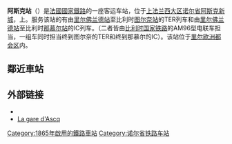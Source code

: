 {{otheruse|阿斯克站 (消歧义)}}
{{Unreferenced|time=2021-04-09T08:56:53+00:00}}
{{Infobox station 
| name          = {{法国交通数据|sncf}}阿斯克站<br>Gare d'Ascq
| type          =客运车站
| image         =État de la section d'Orchies à Ascq de la ligne de Somain à Halluin au 15 octobre 2017 (390, gare d'Ascq).JPG
| image_size    = 
| image_caption = 
| address       = {{FRA}}[[诺尔省|诺尔省]][[阿斯克新城|阿斯克新城]]
| operator = [[File:Sncf-logo.svg|32x32px]]
| line          = {{link-fr|法伊夫－拜雪铁路|Ligne de Fives à Baisieux}}
| platform      = 2
| tracks        = 2
| elevation = 31米
| opened        = 1865年
| rebuilt =
| status = 使用中
| closed        = 
| passengers= 
| pass_year= 201
| connections = 
| route_map =
| map_locator   = 
| note =
}}
'''阿斯克站'''（{{lang-fr|Gare d'Ascq}}）是[[法國國家鐵路|法國國家鐵路]]的一座客运车站，位于[[上法兰西大区|上法兰西大区]][[诺尔省|诺尔省]][[阿斯克新城|阿斯克新城]]，{{link-fr|法伊夫－拜雪铁路|Ligne de Fives à Baisieux}}上。服务该站的有由[[里尔佛兰德站|里尔佛兰德站]]至比利时[[图尔奈站|图尔奈站]]的TER列车和由[[里尔佛兰德站|里尔佛兰德站]]至比利时[[那慕尔站|那慕尔站]]的IC列车。（二者皆由[[比利时国家铁路|比利时国家铁路]]的AM96型电联车担当，一组车同时担当终到图尔奈的TER和终到那慕尔的IC）。该站位于[[里尔欧洲都会区|里尔欧洲都会区]]内。

==鄰近車站==
{{start rail box}}
{{s-inop|{{link-fr|阿纳普站|Gare d'Annappes}}}}
{{s-line|{{link-fr|法伊夫－拜雪铁路|Ligne de Fives à Baisieux}}}}
{{s-inop|{{link-fr|拜雪站|Gare de Baisieux}}}}
{{end box}}

==外部链接==
*{{commonscatinline}}
*[https://www.ter.sncf.com/hauts-de-france/gares/87286864/Ascq/pratique La gare d'Ascq]

{{coord|display=title}}
[[Category:1865年啟用的鐵路車站|Category:1865年啟用的鐵路車站]]
[[Category:诺尔省铁路车站|Category:诺尔省铁路车站]]
{{铁路车站小作品}}